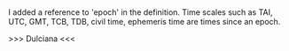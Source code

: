 <article id="20479242" title=Talk:Time scale>
	<talkpage id="20479242" title="Talk:Time scale">
{{DisambigProject}}
{{Physics|class=disambig}}

I added a reference to 'epoch' in the definition. Time scales such as TAI, UTC, GMT, TCB, TDB, civil time, ephemeris time are times since an epoch.

&gt;&gt;&gt; Dulciana &lt;&lt;&lt;
	</talkpage>
</article>